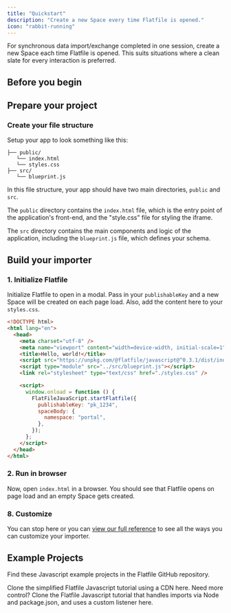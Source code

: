 ```yaml
---
title: "Quickstart"
description: "Create a new Space every time Flatfile is opened."
icon: "rabbit-running"
---
```


For synchronous data import/exchange completed in one session, create a new Space each time Flatfile is opened. This suits situations where a clean slate for every interaction is preferred.

## Before you begin

<Snippet file="shared/pk_needed.mdx" />

## Prepare your project

### Create your file structure

Setup your app to look something like this:

```
├── public/
   └── index.html
   └── styles.css
├── src/
   └── blueprint.js
```

In this file structure, your app should have two main directories, `public` and `src`.

The `public` directory contains the `index.html` file, which is the entry point of the application's front-end, and the "style.css" file for styling the iframe.

The `src` directory contains the main components and logic of the application, including the `blueprint.js` file, which defines your schema.

## Build your importer

### 1. Initialize Flatfile

Initialize Flatfile to open in a modal. Pass in your `publishableKey` and a new Space will be created on each page load. Also, add the content here to your `styles.css`.

<CodeGroup>

```html public/index.html
<!DOCTYPE html>
<html lang="en">
  <head>
    <meta charset="utf-8" />
    <meta name="viewport" content="width=device-width, initial-scale=1" />
    <title>Hello, world!</title>
    <script src="https://unpkg.com/@flatfile/javascript@^0.3.1/dist/index.cjs"></script>
    <script type="module" src="../src/blueprint.js"></script>
    <link rel="stylesheet" type="text/css" href="./styles.css" />

    <script>
      window.onload = function () {
        FlatFileJavaScript.startFlatfile({
          publishableKey: "pk_1234",
          spaceBody: {
            namespace: "portal",
          },
        });
      };
    </script>
  </head>
</html>
```

<Snippet file="shared/iframeStyles.mdx" />

</CodeGroup>

### 2. Run in browser

Now, open `index.html` in a browser. You should see that Flatfile opens on page load and an empty Space gets created.

<Snippet file="shared/embedded_listener_basic.mdx" />

### 8. Customize

You can stop here or you can [view our full reference](../reference/common) to see all the ways you can customize your importer.

## Example Projects

Find these Javascript example projects in the Flatfile GitHub repository.

<CardGroup cols={2}>
  <Card
    title="create-flatfile-javascript-simplified"
    icon="js"
    href="https://github.com/FlatFilers/create-flatfile-javascript-cdn"
  >
    Clone the simplified Flatfile Javascript tutorial using a CDN here.
  </Card>
  <Card
    title="create-flatfile-javascript"
    icon="js"
    href="https://github.com/FlatFilers/create-flatfile-javascript"
  >
    Need more control? Clone the Flatfile Javascript tutorial that handles
    imports via Node and package.json, and uses a custom listener here.
  </Card>
</CardGroup>
